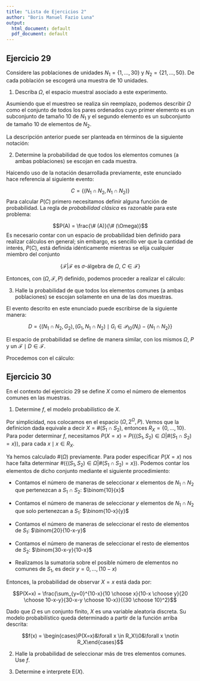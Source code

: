 ```yaml
---
title: "Lista de Ejercicios 2"
author: "Boris Manuel Fazio Luna"
output:
  html_document: default
  pdf_document: default
---
```


## Ejercicio 29

Considere las poblaciones de unidades $N_1 = \{1,...,30\}$ y $N_2 = \{21,...,50\}$. De cada población se escogerá una muestra de 10 unidades.

1. Describa $\Omega$, el espacio muestral asociado a este experimento.

Asumiendo que el muestreo se realiza sin reemplazo, podemos describir $\Omega$ como el conjunto de todos los pares ordenados cuyo primer elemento es un subconjunto de tamaño 10 de $N_1$ y el segundo elemento es un subconjunto de tamaño 10 de elementos de $N_2$.

La descripción anterior puede ser planteada en términos de la siguiente notación:

\begin{align}
\Omega &= \{(S_1,S_2)\mid S_1 \in \mathcal{P}_{10}(N_1), S_2 \in \mathcal{P}_{10}(N_2)\}\\
&\text{donde }\\
\mathcal{P}_i(K) &= \{J \mid J \subset K, \#(J) = i \}
\end{align}

2. Determine la probabilidad de que todos los elementos comunes (a ambas poblaciones) se escojan en cada muestra.

Haicendo uso de la notación desarrollada previamente, este enunciado hace referencia al siguiente evento:

$$C = \{\left(N_1 \cap N_2, N_1 \cap N_2\right)\}$$
Para calcular $P(C)$ primero necesitamos definir alguna función de probabilidad. La regla de *probabilidad clásica* es razonable para este problema:

$$P(A) = \frac{\# (A)}{\# (\Omega)}$$
Es necesario contar con un espacio de probabilidad bien definido para realizar cálculos en general; sin embargo, es sencillo ver que la cantidad de interés, $P(C)$, está definida idénticamente mientras se elija cualquier miembro del conjunto

$$\{\mathcal{F}|\mathcal{F}\text{ es $\sigma$-álgebra de $\Omega$, } C \in \mathcal{F}\}$$

Entonces, con $(\Omega,\mathcal{F},P)$ definido, podemos proceder a realizar el cálculo:

\begin{align}
\#(C) &= \#(\{N_1 \cap N_2\})\\
&= 1\\
\\
\#(\Omega) &= \#(\mathcal{P}_{10}(N_1)) \times \#(\mathcal{P}_{10}(N_2))\\
&= \binom{30}{10} \times \binom{30}{10}\\
&= \left(\frac{30!}{20! 10!}\right)^2\\
\\
\therefore P(C) &= \left(\frac{20! 10!}{30!}\right)^{2}
\end{align}

3. Halle la probabilidad de que todos los elementos comunes (a ambas poblaciones) se escojan solamente en una de las dos muestras.

El evento descrito en este enunciado puede escribirse de la siguiente manera:

$$D = \{(N_1 \cap N_2, G_2),(G_1, N_1 \cap N_2) \mid G_i \in \mathcal{P}_{10}(N_i) - \{N_1 \cap N_2\}\}$$

El espacio de probabilidad se define de manera similar, con los mismos $\Omega$, $P$ y un $\mathcal{F} \mid D \in \mathcal{F}$.

Procedemos con el cálculo:

\begin{align}
\#(D) &= \#(\{N_1 \cap N_2\}) \times \#(G_2) + \#(G_1)  \times \#(\{N_1 \cap N_2\})\\
&= 1 \times \left(\binom{30}{10} - 1\right) + \left(\binom{30}{10} - 1\right) \times 1\\
&= 2 \times \left(\binom{30}{10} - 1\right)\\
\\
\therefore P(D) &= 2 \times \frac{\left(\binom{30}{10} - 1\right)}{\left(\frac{30!}{20! 10!}\right)^2} &\text{con $\#(\Omega)$ calculado anteriormente}
\end{align}

## Ejercicio 30

En el contexto del ejercicio 29 se define $X$ como el número de elementos comunes en las muestras.

1. Determine $f$, el modelo probabilístico de $X$.

Por simplicidad, nos colocamos en el espacio $(\Omega,2^\Omega,P)$. Vemos que la definicion dada equivale a decir $X = \#(S_1 \cap S_2)$, entonces $R_X = \{0,...,10\}$. Para poder determinar $f$, necesitamos $P(X=x) = P(\{(S_1,S_2) \in \Omega |\#(S_1 \cap S_2) = x\})$, para cada $x \mid x \in R_X$.

Ya hemos calculado $\#(\Omega)$ previamente. Para poder especificar $P(X=x)$ nos hace falta determinar $\#(\{(S_1,S_2) \in \Omega |\#(S_1 \cap S_2) = x\})$. Podemos contar los elementos de dicho conjunto mediante el siguiente procedimiento:

* Contamos el número de maneras de seleccionar $x$ elementos de $N_1 \cap N_2$ que pertenezcan a $S_1 \cap S_2$: $\binom{10}{x}$

* Contamos el número de maneras de seleccionar $y$ elementos de $N_1 \cap N_2$ que solo pertenezcan a $S_1$: $\binom{10-x}{y}$

* Contamos el número de maneras de seleccionar el resto de elementos de $S_1$: $\binom{20}{10-x-y}$

* Contamos el número de maneras de seleccionar el resto de elementos de $S_2$: $\binom{30-x-y}{10-x}$

* Realizamos la sumatoria sobre el posible número de elementos no comunes de $S_1$, es decir $y = 0,...,(10-x)$

Entonces, la probabilidad de observar $X=x$ está dada por:

$$P(X=x) = \frac{\sum_{y=0}^{10-x}{10 \choose x}{10-x \choose y}{20 \choose 10-x-y}{30-x-y \choose 10-x}}{{30 \choose 10}^2}$$

Dado que $\Omega$ es un conjunto finito, $X$ es una variable aleatoria discreta. Su modelo probabilístico queda determinado a partir de la función arriba descrita:

$$f(x) = \begin{cases}P(X=x)&\forall x \in R_X\\0&\forall x \notin R_X\end{cases}$$

2. Halle la probabilidad de seleccionar más de tres elementos comunes. Use $f$.

3. Determine e interprete $\text{E}(X)$.
